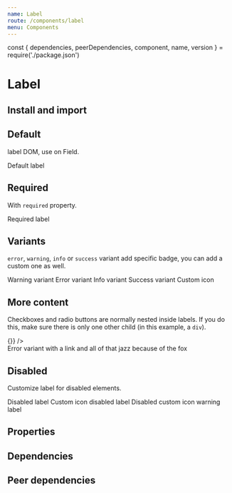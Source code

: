 ```yaml
---
name: Label
route: /components/label
menu: Components
---
```


const { dependencies, peerDependencies, component, name, version } = require('./package.json')

# Label

<TagVersion version={version} name={name} />

## Install and import

<Usage component={component} name={name} peerDependencies={peerDependencies} />

## Default

label DOM, use on Field.

<Playground>
  <Label>Default label</Label>
</Playground>

## Required

With `required` property.

<Playground>
  <Label required>Required label</Label>
</Playground>

## Variants

`error`, `warning`, `info` or `success` variant add specific badge, you can add a custom one as well.

<Playground>
  <Label variant="warning">Warning variant</Label>
  <Label variant="error">Error variant</Label>
  <Label variant="info">Info variant</Label>
  <Label variant="success">Success variant</Label>
  <Label icon="🐶">Custom icon</Label>
</Playground>

## More content

Checkboxes and radio buttons are normally nested inside labels. If you do this, make sure there is only one other child (in this example, a `div`).

<Playground>
  <Label variant="error">
    <Checkbox name="labelExample" onChange={() => {}} />
    <div>
      <span>Error variant with </span>
      <Link href="#">a link</Link>
      <span> and all of that jazz because of the fox</span>
    </div>
  </Label>
</Playground>

## Disabled

Customize label for disabled elements.

<Playground>
  <Label disabled>Disabled label</Label>
  <Label disabled disabledIcon="🔒">
    Custom icon disabled label
  </Label>
  <Label disabled disabledIcon="🔒" variant="warning">
    Disabled custom icon warning label
  </Label>
</Playground>

## Properties

<Props of={Label} />

## Dependencies

<Dependencies dependencies={dependencies} />

## Peer dependencies

<Dependencies dependencies={peerDependencies} />
